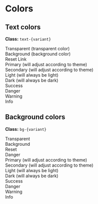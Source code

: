 
<Meta title="Utilities/Colors" />

  <style>{`
  div > div[class*='text-'] {
    margin-bottom: 1rem;
  }
  div > div[class*='bg-'] {
    padding: 1rem;
    margin-bottom: 0.5rem;
    }`}
  </style>

# Colors

## Text colors
**Class:** `text-{variant}` <br/>

<Canvas>
  <div>
    <div class="text-transparent bg-secondary">Transparent <span class="text-primary">(transparent color)</span></div>
    <div class="text-background bg-secondary">Background <span class="text-primary">(background color)</span></div>
    <div class="mb-4">Reset <a class="text-reset">Link</a></div>
    <div class="text-primary">Primary (will adjust according to theme)</div>
    <div class="text-secondary">Secondary (will adjust according to theme)</div>
    <div class="text-light">Light (will always be light)</div>
    <div class="text-dark">Dark (will always be dark)</div>
    <div class="text-success">Success</div>
    <div class="text-danger">Danger</div>
    <div class="text-warning">Warning</div>
    <div class="text-info">Info</div>
  </div>
</Canvas>

## Background colors
**Class:** `bg-{variant}` <br/>

<Canvas>
  <div>
    <div class="bg-transparent">Transparent</div>
    <div class="bg-background">Background</div>
    <div class="bg-primary"><span class="me-4">Reset</span><div role="alert" class="danger bg-reset">Danger</div></div>
    <div class="bg-primary">Primary (will adjust according to theme)</div>
    <div class="bg-secondary">Secondary (will adjust according to theme)</div>
    <div class="bg-light">Light (will always be light)</div>
    <div class="bg-dark">Dark (will always be dark)</div>
    <div class="bg-success">Success</div>
    <div class="bg-danger">Danger</div>
    <div class="bg-warning">Warning</div>
    <div class="bg-info">Info</div>
  </div>
</Canvas>
